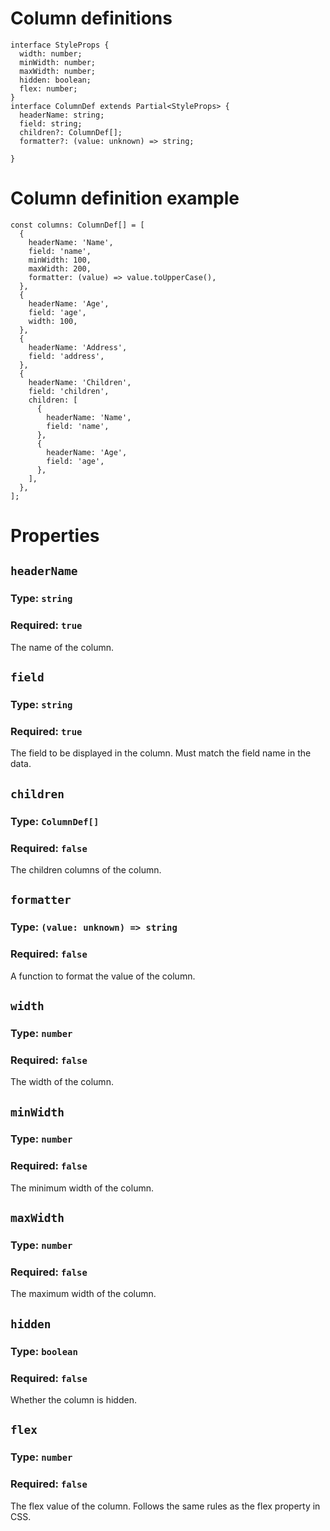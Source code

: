 # Column definitions

```tsx
interface StyleProps {
  width: number;
  minWidth: number;
  maxWidth: number;
  hidden: boolean;
  flex: number;
}
interface ColumnDef extends Partial<StyleProps> {
  headerName: string;
  field: string;
  children?: ColumnDef[];
  formatter?: (value: unknown) => string;

}
```

# Column definition example

```tsx
const columns: ColumnDef[] = [
  {
    headerName: 'Name',
    field: 'name',
    minWidth: 100,
    maxWidth: 200,
    formatter: (value) => value.toUpperCase(),
  },
  {
    headerName: 'Age',
    field: 'age',
    width: 100,
  },
  {
    headerName: 'Address',
    field: 'address',
  },
  {
    headerName: 'Children',
    field: 'children',
    children: [
      {
        headerName: 'Name',
        field: 'name',
      },
      {
        headerName: 'Age',
        field: 'age',
      },
    ],
  },
];
```

# Properties

## `headerName`
### Type: `string`
### Required: `true`

The name of the column.

## `field`
### Type: `string`
### Required: `true`

The field to be displayed in the column. Must match the field name in the data.

## `children`
### Type: `ColumnDef[]`
### Required: `false`
 
The children columns of the column.

## `formatter`
### Type: `(value: unknown) => string`
### Required: `false`

A function to format the value of the column.

## `width`
### Type: `number`
### Required: `false`

The width of the column.

## `minWidth`
### Type: `number`
### Required: `false`

The minimum width of the column.

## `maxWidth`
### Type: `number`
### Required: `false`

The maximum width of the column.

## `hidden`
### Type: `boolean`
### Required: `false`

Whether the column is hidden.

## `flex`
### Type: `number`
### Required: `false`

The flex value of the column. Follows the same rules as the flex property in CSS.
